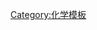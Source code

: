 <noinclude>{{noteTA
|1=zh:奈米碳管;zh-hans:碳纳米管;zh-hk:納米碳管;zh-tw:奈米碳管;
|2=zh:奈米;zh-hans:纳米;zh-hk:納米;zh-tw:奈米;
|G1=P
|G2=Chemistry
}}</noinclude>
{{Navbox
|name = 碳的同素异形体
|title = [[碳]]的[[碳同素异形体|同素异形体]]
| bodyclass = hlist
| state = {{{state<includeonly>|autocollapse</includeonly>}}}
| titlestyle = background:Silver
| groupstyle = background-color: LightGray
| abovestyle = background-color: LightGray

|group1 = sp<sup>3</sup>[[杂化]]
|list1 = 
*'''[[钻石|金刚石]]'''（立方晶系）
*[[藍絲黛爾石]]（六方晶系金刚石）

|group2 = sp<sup>2</sup>杂化
|list2 = 
*'''[[石墨]]'''
*[[石墨烯]]
*[[富勒烯]]
**[[富勒烯#种类|巴基球]]
**[[富勒烯#C70|碳70]]
**[[高碳富勒烯]]
**[[低碳富勒烯]]
**[[碳纳米管]]
**{{Link-en|碳纳米芽|Carbon nanobud|碳纳米芽}}
*[[玻璃碳|碳玻璃]] 

|group3 = sp杂化
|list3 = 
*[[直链乙炔碳]]
*[[环［18］碳]]
|group4 = sp<sup>3</sup>/sp<sup>2</sup>杂化混合
|list4 = 
*[[无定形碳]]
*{{Link-en|碳化物衍生碳|Carbide-derived carbon}}
*[[碳纳米泡沫]] 

|group5 = 其他
|list5 = 
*{{Link-en|原子碳|Atomic carbon}}({{chem|C|1}})
*[[双原子碳]]({{chem|C|2}})
*{{Link-en|三原子碳|Tricarbon}}({{chem|C|3}})

|group6 = 假想形态
|list6 = 
*[[环丙三烯]]({{chem|C|3}})
*[[苯三炔]]({{chem|C|6}})
*[[碳8]]({{chem|C|8}})
*[[蠟石]]
*[[海克爾碳]]
*[[碳的同素異形體|立方碳]]
*[[碳的同素異形體|金属碳]] 
*[[五边石墨烯]]

|group7 = 相关
|list7 = 
*[[木炭]] （[[生物炭]]）
*[[活性炭]]
*[[炭黑|碳煙]]
*[[碳纖維]]
*[[聚合钻石纳米棒]]

}}
<noinclude>
{{collapsible option}}
[[Category:化学模板]]
</noinclude>